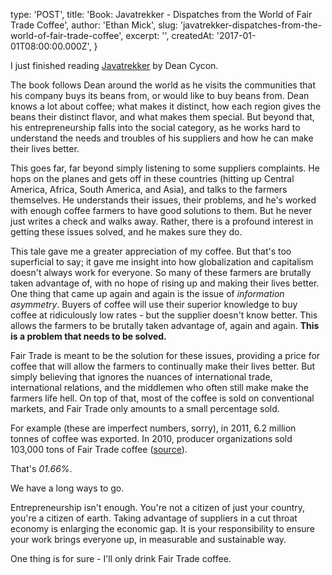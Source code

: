 
  type: 'POST',
  title: 'Book: Javatrekker - Dispatches from the World of Fair Trade Coffee',
  author: 'Ethan Mick',
  slug: 'javatrekker-dispatches-from-the-world-of-fair-trade-coffee',
  excerpt: '',
  createdAt: '2017-01-01T08:00:00.000Z',
}


I just finished reading [Javatrekker](http://amzn.to/1O15eWG) by Dean
Cycon.

The book follows Dean around the world as he visits the communities that
his company buys its beans from, or would like to buy beans from. Dean
knows a lot about coffee; what makes it distinct, how each region gives
the beans their distinct flavor, and what makes them special. But beyond
that, his entrepreneurship falls into the social category, as he works
hard to understand the needs and troubles of his suppliers and how he
can make their lives better.

This goes far, far beyond simply listening to some suppliers complaints.
He hops on the planes and gets off in these countries (hitting up
Central America, Africa, South America, and Asia), and talks to the
farmers themselves. He understands their issues, their problems, and
he's worked with enough coffee farmers to have good solutions to them.
But he never just writes a check and walks away. Rather, there is a
profound interest in getting these issues solved, and he makes sure they
do.

This tale gave me a greater appreciation of my coffee. But that's too
superficial to say; it gave me insight into how globalization and
capitalism doesn't always work for everyone. So many of these farmers
are brutally taken advantage of, with no hope of rising up and making
their lives better. One thing that came up again and again is the issue
of _information asymmetry_. Buyers of coffee will use their superior
knowledge to buy coffee at ridiculously low rates - but the supplier
doesn't know better. This allows the farmers to be brutally taken
advantage of, again and again. **This is a problem that needs to be
solved.**

Fair Trade is meant to be the solution for these issues, providing a
price for coffee that will allow the farmers to continually make their
lives better. But simply believing that ignores the nuances of
international trade, international relations, and the middlemen who
often still make make the farmers life hell. On top of that, most of the
coffee is sold on conventional markets, and Fair Trade only amounts to a
small percentage sold.

For example (these are imperfect numbers, sorry), in 2011, 6.2 million
tonnes of coffee was exported. In 2010, producer organizations sold
103,000 tons of Fair Trade coffee
([source](http://www.fairtrade.net/fileadmin/user_upload/content/2009/resources/2012_Fairtrade_and_coffee_Briefing.pdf)).

That's _01.66%_.

We have a long ways to go.

Entrepreneurship isn't enough. You're not a citizen of just your
country, you're a citizen of earth. Taking advantage of suppliers in a
cut throat economy is enlarging the economic gap. It is your
responsibility to ensure your work brings everyone up, in measurable and
sustainable way.

One thing is for sure - I'll only drink Fair Trade coffee.
